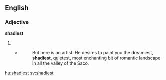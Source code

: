 ==English==

===Adjective===
'''shadiest'''

# {{superlative of|shady}}
#* {{RQ:Melville Moby-Dick|1}}
#*: But here is an artist.  He desires to paint you the dreamiest, '''shadiest''', quietest, most enchanting bit of romantic landscape in all the valley of the Saco.

[[hu:shadiest]]
[[sv:shadiest]]
